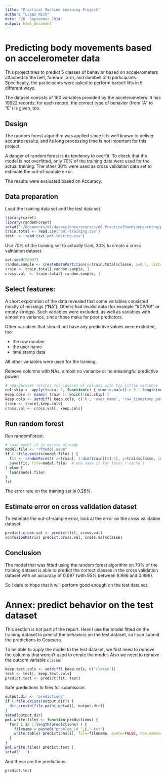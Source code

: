 ```yaml
---
title: "Practical Machine Learning Project"
author: "Lukas Nick"
date: "20. September 2014"
output: html_document
---
```


# Predicting body movements based on accelerometer data

This project tries to predict 5 classes of behavior based on accelerometers attached to the belt, forearm, arm, and dumbell of 6 participants. Specifically, the participants were asked to perform barbell lifts in 5 different ways.

The dataset consists of 160 variables provided by the accelerometers. It has 19622 records; for each record, the correct type of behavior (from "A" to "E") is given, too.

## Design

The random forest algorithm was applied since it is well known to deliver accurate results, and its long processing time is not important for this project.

A danger of random forest is its tendency to overfit. To check that the model is not overfitted, only 70% of the training data were used for the actual training. The other 30% were used as cross validation data set to estimate the out-of-sample error.

The results were evaluated based on Accuracy.

## Data preparation

Load the training data set and the test data set.
```r
library(caret)
library(randomForest)
setwd('~/Documents/ml/datascience/courses/08_PracticalMachineLearning/project/')
train.total <- read.csv('pml-training.csv')
test  <- read.csv('pml-testing.csv')
```

Use 70% of the training set to actually train, 30% to create a cross validation dataset.
```r
set.seed(56937)
random.sample <- createDataPartition(y=train.total$classe, p=0.7, list=F)
train <- train.total[ random.sample, ]
cross.val  <- train.total[-random.sample, ]
```

## Select features: 

A short exploration of the data revealed that some variables consisted mostly of missings ("NA"). Others had invalid data (for example "#DIV/0!" or empty strings). 
Such variables were excluded, as well as variables with almost no variance, since those make for poor predictors.

Other variables that should not have any predictive values were excluded, too:

* the row number
* the user name
* time stamp data

All other variables were used for the training.

Remove columns with NAs, almost no variance or no meaningful predictive power:
```r
# nearZeroVar returns col-indices of columns with too little variance
col.skip <- apply(train, 2, function(c) { sum(is.na(c)) > 0 | length(nearZeroVar(c)) > 0 }) 
keep.cols <- names( train )[ which(!col.skip) ]
keep.cols <- setdiff( keep.cols, c('X', 'user_name', 'raw_timestamp_part_1', 'raw_timestamp_part_2', 'cvtd_timestamp'))
train <- train[,keep.cols]
cross.val <- cross.val[, keep.cols]
```

## Run random forest

Run randomForest:
```r

# Load model if it exists already
model.file <- "rfmodel.save"
if ( !file.exists(model.file) ) {  
  fit <- randomForest( x=train[, 1:dim(train)[2]-1], y=train$classe, importance=T )
  save(fit, file=model.file)  # now save it for later ('cache')
} else {
  load(model.file)
}
fit
```

The error rate on the training set is 0.26%. 

## Estimate error on cross validation dataset

To estimate the out-of-sample error, look at the error on the cross validation dataset:
```r
predict.cross.val <- predict(fit, cross.val)
confusionMatrix( predict.cross.val, cross.val$classe)
```

## Conclusion

The model that was fitted using the random forest algorithm on 70% of the training dataset is able to predict the correct classes in the cross validation dataset with an accuracy of 0.997 (with 95% between 9.996 and 0.998).

So I dare to hope that it will perform good enough on the test data set.


# Annex: predict behavior on the test dataset

This section is not part of the report. Here I use the model fitted on the training dataset to predict the behaviors on the test dataset, so I can submit the predictions to Coursera. 

To be able to apply the model to the test dataset, we first need to remove the columns that weren't used to create the model. Also we need to remove the outcom variable ```classe```:
```r
keep.test.cols <- setdiff( keep.cols, c('classe'))
test <- test[, keep.test.cols]
predict.test <- predict(fit, test)
```

Safe predictions to files for submission.
```r
output.dir <- 'predictions'
if (!file.exists(output.dir)) {
  dir.create(file.path( getwd(), output.dir))
}
setwd(output.dir)
pml.write.files <- function(predictions) {
  for( i in 1:length(predictions) ) {
    filename = paste0("problem_id_",i,".txt")
    write.table( predictions[i], file=filename, quote=FALSE, row.names=FALSE, col.names=FALSE )
  }
}
pml.write.files( predict.test )
setwd('..')
```

And these are the predictions:
```r
predict.test
```
